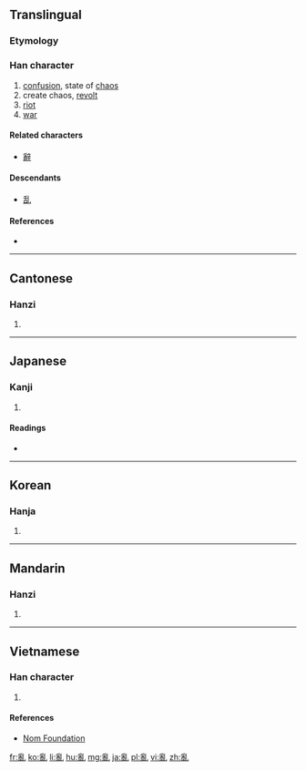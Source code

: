 {{also|乱}}<!-- may be replaced by zh-forms -->
==Translingual==
{{Hani-forms|[[乱]]|亂}}

===Etymology===
{{Han compound||alt1=𤔔|乙|alt2=乚|ls=psc|c1=p|c2=s}}

===Han character===
{{Han char|rn=5|rad=乙|as=12|sn=13|four=2221<sub>0</sub>|canj=月月山 (BBU)|ids=⿰⿳[[爫]][[龴]]⿵[[冂]]⿱[[厶]][[又]][[乚]]}}

# [[confusion]], state of [[chaos]]
# create chaos, [[revolt]]
# [[riot]]
# [[war]]

====Related characters====
* [[辭]]

====Descendants====
* [[乱]]

====References====
* {{Han ref|kx=0084.330|dkj=00214|dj=0173.080|hdz=10057.100|uh=4E82|ud=20098|bh=B6C3|bd=46787}}

----

==Cantonese==

===Hanzi===
{{yue-hanzi|jyut=|y=lyun6|sim=乱}}

# {{defn|lang=yue|sort=乙12}}

----

==Japanese==

===Kanji===
{{ja-kanji|grade=|rs=乙12}}

# {{defn|lang=ja|sort=乙12}}

====Readings====
* {{ja-readings|on=[[らん]] (ran), [[ろん]] (ron)|kun=[[みだれる]] (midareru)}}

----

==Korean==

===Hanja===
{{ko-hanja|hangeul=란|rv=ran|mr=ran}}

# {{defn|lang=ko|sort=乙12}}

----

==Mandarin==

===Hanzi===
{{cmn-hanzi|sim=乱|pin=[[luàn]] ([[luan4]])|wg=luan<sup>4</sup>}}

# {{defn|lang=cmn|sort=乙12}}

----

==Vietnamese==

===Han character===
{{vi-hantu|[[loạn]], [[loàn]]|rs=乙12}}

# {{defn|lang=vi|sort=乙12}}

====References====
*[http://nomfoundation.org/common/nom_details.php?codepoint=4e82 Nom Foundation]

[[fr:亂]]
[[ko:亂]]
[[li:亂]]
[[hu:亂]]
[[mg:亂]]
[[ja:亂]]
[[pl:亂]]
[[vi:亂]]
[[zh:亂]]